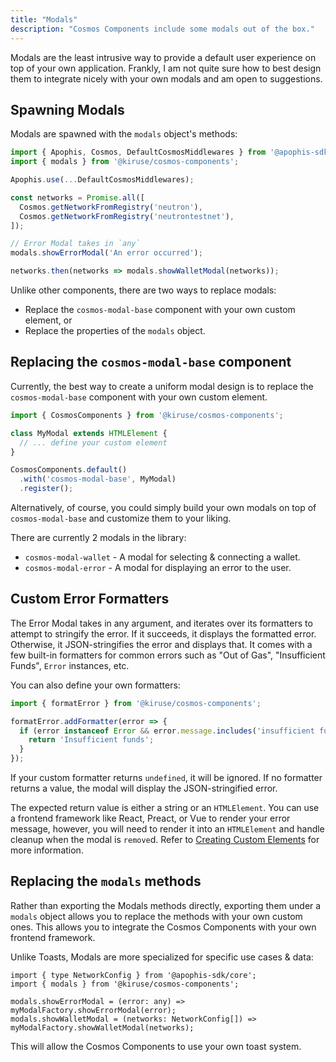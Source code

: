 ```yaml
---
title: "Modals"
description: "Cosmos Components include some modals out of the box."
---
```


Modals are the least intrusive way to provide a default user experience on top of your own application.
Frankly, I am not quite sure how to best design them to integrate nicely with your own modals and
am open to suggestions.

## Spawning Modals
Modals are spawned with the `modals` object's methods:

```ts
import { Apophis, Cosmos, DefaultCosmosMiddlewares } from '@apophis-sdk/cosmos';
import { modals } from '@kiruse/cosmos-components';

Apophis.use(...DefaultCosmosMiddlewares);

const networks = Promise.all([
  Cosmos.getNetworkFromRegistry('neutron'),
  Cosmos.getNetworkFromRegistry('neutrontestnet'),
]);

// Error Modal takes in `any`
modals.showErrorModal('An error occurred');

networks.then(networks => modals.showWalletModal(networks));
```

Unlike other components, there are two ways to replace modals:

- Replace the `cosmos-modal-base` component with your own custom element, or
- Replace the properties of the `modals` object.

## Replacing the `cosmos-modal-base` component

Currently, the best way to create a uniform modal design is to replace the `cosmos-modal-base`
component with your own custom element.

```ts
import { CosmosComponents } from '@kiruse/cosmos-components';

class MyModal extends HTMLElement {
  // ... define your custom element
}

CosmosComponents.default()
  .with('cosmos-modal-base', MyModal)
  .register();
```

Alternatively, of course, you could simply build your own modals on top of `cosmos-modal-base`
and customize them to your liking.

There are currently 2 modals in the library:

- `cosmos-modal-wallet` - A modal for selecting & connecting a wallet.
- `cosmos-modal-error` - A modal for displaying an error to the user.

## Custom Error Formatters
The Error Modal takes in any argument, and iterates over its formatters to attempt to stringify the
error. If it succeeds, it displays the formatted error. Otherwise, it JSON-stringifies the error and
displays that. It comes with a few built-in formatters for common errors such as "Out of Gas",
"Insufficient Funds", `Error` instances, etc.

You can also define your own formatters:

```ts
import { formatError } from '@kiruse/cosmos-components';

formatError.addFormatter(error => {
  if (error instanceof Error && error.message.includes('insufficient funds')) {
    return 'Insufficient funds';
  }
});
```

If your custom formatter returns `undefined`, it will be ignored. If no formatter returns a value,
the modal will display the JSON-stringified error.

The expected return value is either a string or an `HTMLElement`. You can use a frontend framework
like React, Preact, or Vue to render your error message, however, you will need to render it into
an `HTMLElement` and handle cleanup when the modal is `remove`d. Refer to
[Creating Custom Elements](/projects/cosmos-components/creating-custom-elements) for more information.

## Replacing the `modals` methods
Rather than exporting the Modals methods directly, exporting them under a `modals` object allows you
to replace the methods with your own custom ones. This allows you to integrate the Cosmos Components
with your own frontend framework.

Unlike Toasts, Modals are more specialized for specific use cases & data:

```tsx modals-shim.ts
import { type NetworkConfig } from '@apophis-sdk/core';
import { modals } from '@kiruse/cosmos-components';

modals.showErrorModal = (error: any) => myModalFactory.showErrorModal(error);
modals.showWalletModal = (networks: NetworkConfig[]) => myModalFactory.showWalletModal(networks);
```

This will allow the Cosmos Components to use your own toast system.
